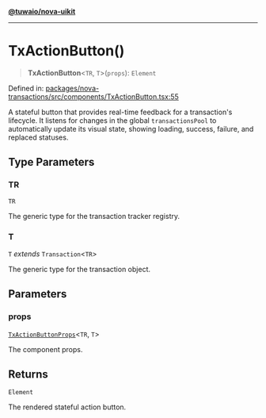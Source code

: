 [**@tuwaio/nova-uikit**](../../../README.md)

***

# TxActionButton()

> **TxActionButton**\<`TR`, `T`\>(`props`): `Element`

Defined in: [packages/nova-transactions/src/components/TxActionButton.tsx:55](https://github.com/TuwaIO/nova-uikit/blob/985b4a4cd38e58034503f518efebb4b1edaf04b4/packages/nova-transactions/src/components/TxActionButton.tsx#L55)

A stateful button that provides real-time feedback for a transaction's lifecycle.
It listens for changes in the global `transactionsPool` to automatically update its
visual state, showing loading, success, failure, and replaced statuses.

## Type Parameters

### TR

`TR`

The generic type for the transaction tracker registry.

### T

`T` *extends* `Transaction`\<`TR`\>

The generic type for the transaction object.

## Parameters

### props

[`TxActionButtonProps`](../interfaces/TxActionButtonProps.md)\<`TR`, `T`\>

The component props.

## Returns

`Element`

The rendered stateful action button.
